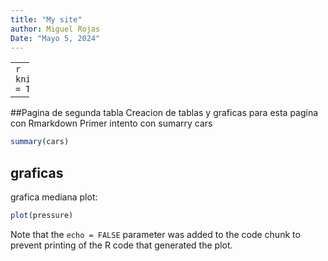 ```yaml
---
title: "My site"
author: Miguel Rojas
Date: "Mayo 5, 2024"
---
```


---
```r
knitr::opts_chunk$set(echo = TRUE)
```

---
##Pagina de segunda tabla
Creacion de tablas y graficas para esta pagina con Rmarkdown 
Primer intento con sumarry cars

```r
summary(cars)
```

## graficas

grafica mediana plot:

```r
plot(pressure)
```

Note that the `echo = FALSE` parameter was added to the code chunk to prevent printing of the R code that generated the plot.




